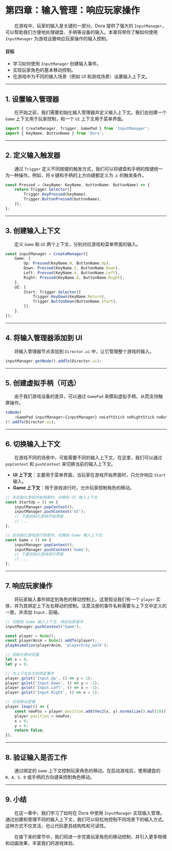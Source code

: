 # 第四章：输入管理：响应玩家操作

&emsp;&emsp;在游戏中，玩家的输入是关键的一部分。Dora 提供了强大的 `InputManager`，可以帮助我们方便地处理键盘、手柄等设备的输入。本章将带你了解如何使用 `InputManager` 为游戏设置响应玩家操作的输入控制。

#### **目标**

- 学习如何使用 `InputManager` 创建输入事件。
- 实现玩家角色的基本移动控制。
- 在游戏中为不同的输入场景（例如 UI 和游戏场景）设置输入上下文。

---

## 1. 设置输入管理器

&emsp;&emsp;在开始之前，我们需要初始化输入管理器并定义输入上下文。我们会创建一个 `Game` 上下文用于玩家控制，和一个 `UI` 上下文用于菜单界面。

```ts title="dodge_the_creeps/init.tsx"
import { CreateManager, Trigger, GamePad } from 'InputManager';
import { KeyName, ButtonName } from 'Dora';
```

---

## 2. 定义输入触发器

&emsp;&emsp;通过 `Trigger` 定义不同按键的触发方式，我们可以将键盘和手柄的按键统一为一种操作。例如，将 `W` 键和手柄的上方向键都定义为 `上` 的触发条件。

```ts title="dodge_the_creeps/init.tsx"
const Pressed = (keyName: KeyName, buttonName: ButtonName) => {
	return Trigger.Selector([
		Trigger.KeyPressed(keyName),
		Trigger.ButtonPressed(buttonName),
	]);
};
```

---

## 3. 创建输入上下文

&emsp;&emsp;定义 `Game` 和 `UI` 两个上下文，分别对应游戏和菜单界面的输入。

```ts title="dodge_the_creeps/init.tsx"
const inputManager = CreateManager({
	Game: {
		Up: Pressed(KeyName.W, ButtonName.Up),
		Down: Pressed(KeyName.S, ButtonName.Down),
		Left: Pressed(KeyName.A, ButtonName.Left),
		Right: Pressed(KeyName.D, ButtonName.Right),
	},
	UI: {
		Start: Trigger.Selector([
			Trigger.KeyDown(KeyName.Return),
			Trigger.ButtonDown(ButtonName.Start),
		]),
	},
});
```

---

## 4. 将输入管理器添加到 UI

&emsp;&emsp;将输入管理器节点添加到 `Director.ui` 中，让它管理整个游戏的输入。

```ts title="dodge_the_creeps/init.tsx"
inputManager.getNode().addTo(Director.ui);
```

---

## 5. 创建虚拟手柄（可选）

&emsp;&emsp;由于我们游戏设备的差异，可以通过 `GamePad` 来模拟虚拟手柄，从而支持触屏操作。

```ts title="dodge_the_creeps/init.tsx"
toNode(
	<GamePad inputManager={inputManager} noLeftStick noRightStick noButtonPad noTriggerPad noControlPad />
)?.addTo(Director.ui);
```

---

## 6. 切换输入上下文

&emsp;&emsp;在游戏不同的场景中，可能需要不同的输入上下文。在这里，我们可以通过 `popContext` 和 `pushContext` 来切换当前的输入上下文。

- **UI 上下文**：主要用于菜单界面，当玩家在游戏开始界面时，只允许响应 `Start` 输入。
- **Game 上下文**：用于游戏进行时，允许玩家控制角色的移动。

```ts title="示例代码"
// 在初始化游戏开始场景时，切换到 UI 输入上下文
const StartUp = () => {
	inputManager.popContext();
	inputManager.pushContext('UI');
	// 下面初始化游戏开始界面
	// ...
};

// 在初始化游戏进行场景时，切换到 Game 输入上下文
const Game = () => {
	inputManager.popContext();
	inputManager.pushContext('Game');
	// 下面初始化游戏进行界面
	// ...
};
```

---

## 7. 响应玩家操作

&emsp;&emsp;将玩家输入事件绑定到角色的移动控制上。这里假设我们有一个 `player` 实体，并为其绑定上下左右移动的控制。注意注册的事件名称需要与上下文中定义的一致，并添加 `Input.` 前缀。

```ts title="示例代码"
// 切换到 Game 输入上下文，响应玩家操作
inputManager.pushContext("Game");

const player = Node();
const playerAnim = Node().addTo(player);
playAnimation(playerAnim, 'playerGrey_walk');

// 初始化移动变量
let x = 0;
let y = 0;

// 为上下左右方向绑定事件
player.gslot('Input.Up', () => y = 1);
player.gslot('Input.Down', () => y = -1);
player.gslot('Input.Left', () => x = -1);
player.gslot('Input.Right', () => x = 1);

// 实现移动逻辑
player.loop(() => {
	const newPos = player.position.add(Vec2(x, y).normalize().mul(10));
	player.position = newPos;
	x = 0;
	y = 0;
	return false;
});
```

---

## 8. 验证输入是否工作

&emsp;&emsp;通过绑定的 `Game` 上下文控制玩家角色的移动。在启动游戏后，使用键盘的 `W、A、S、D` 或手柄的方向键来控制角色移动。

---

## 9. 小结

&emsp;&emsp;在这一章中，我们学习了如何在 Dora 中使用 `InputManager` 实现输入管理。通过创建和管理不同的输入上下文，我们可以轻松地控制不同场景下的输入方式。这种方式不仅灵活，也让代码更具结构性和可读性。

&emsp;&emsp;在接下来的章节中，我们将进一步完善玩家角色的移动控制，并引入更多物理和动画效果，丰富我们的游戏体验。
